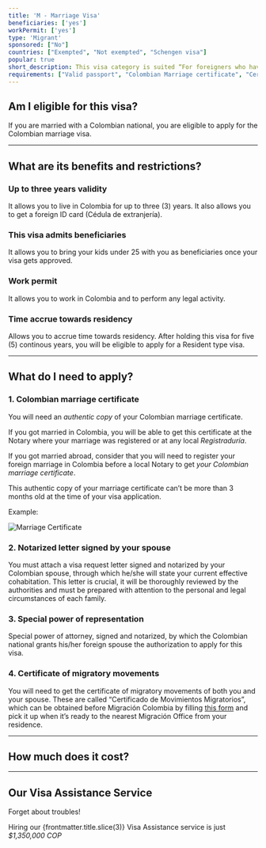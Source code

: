 ```yaml
---
title: 'M - Marriage Visa'
beneficiaries: ['yes']
workPermit: ['yes']
type: 'Migrant'
sponsored: ["No"]
countries: ["Exempted", "Not exempted", "Schengen visa"]
popular: true
short_description: This visa category is suited “For foreigners who have a marital bond with a Colombian citizen and aspire to effectively live with their Colombian spouse in the country”.
requirements: ["Valid passport", "Colombian Marriage certificate", "Certificate of Migratory Movements", "Motivation Letter", "Notarized Power of Representation"]
---
```


## Am I eligible for this visa?

If you are married with a Colombian national, you are eligible to apply for the Colombian marriage visa.

---

## What are its benefits and restrictions?

### Up to three years validity

It allows you to live in Colombia for up to three (3) years. It also allows you to get a foreign ID card (Cédula de extranjería).

### This visa admits beneficiaries

It allows you to bring your kids under 25 with you as beneficiaries once your visa gets approved.

### Work permit

It allows you to work in Colombia and to perform any legal activity.

### Time accrue towards residency

Allows you to accrue time towards residency. After holding this visa for five (5) continous years, you will be eligible to apply for a Resident type visa.

---

## What do I need to apply?

### 1. Colombian marriage certificate

You will need an *authentic copy* of your Colombian marriage certificate. 

If you got married in Colombia, you will be able to get this certificate at the Notary where your marriage was registered or at any local *Registraduría*.

If you got married abroad, consider that you will need to register your foreign marriage in Colombia before a local Notary to get *your Colombian marriage certificate*.

This authentic copy of your marriage certificate can’t be more than 3 months old at the time of your visa application.

Example:

<div class="flex items-center justify-center">
    <img src="/Marriage-Cert.png" alt="Marriage Certificate" />
</div>

### 2. Notarized letter signed by your spouse

You must attach a visa request letter signed and notarized by your Colombian spouse, through which he/she will state your current effective cohabitation. This letter is crucial, it will be thoroughly reviewed by the authorities and must be prepared with attention to the personal and legal circumstances of each family.

### 3. Special power of representation

Special power of attorney, signed and notarized, by which the Colombian national grants his/her foreign spouse the authorization to apply for this visa.

### 4. Certificate of migratory movements

You will need to get the certificate of migratory movements of both you and your spouse. These are called “Certificado de Movimientos Migratorios”, which can be obtained before Migración Colombia by filling [this form](https://apps.migracioncolombia.gov.co/registro/public/formularioRegistro.jsf) and pick it up when it’s ready to the nearest Migración Office from your residence.

---
## How much does it cost?
<VisaCosts
    studyFees="54"
    issuanceFees="270"
    apostille={true}
    translation={true}
/>

---

## Our Visa Assistance Service

Forget about troubles!

Hiring our {frontmatter.title.slice(3)} Visa Assistance service is just *$1,350,000 COP*